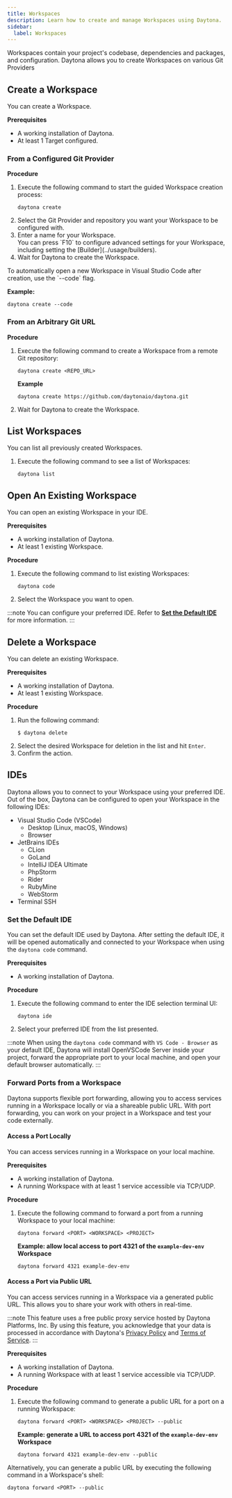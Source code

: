 ```yaml
---
title: Workspaces
description: Learn how to create and manage Workspaces using Daytona.
sidebar:
  label: Workspaces
---
```


Workspaces contain your project's codebase, dependencies and packages, and configuration.
Daytona allows you to create Workspaces on various Git Providers

## Create a Workspace
You can create a Workspace.

__Prerequisites__
*   A working installation of Daytona.
*   At least 1 Target configured.

### From a Configured Git Provider
__Procedure__
1.  Execute the following command to start the guided Workspace creation process:
    ```shell
    daytona create
    ```
2.  Select the Git Provider and repository you want your Workspace to be configured with.
3.  Enter a name for your Workspace.
    <Aside type="note">
    You can press `F10` to configure advanced settings for your Workspace, including setting the [Builder](../usage/builders).
    </Aside>
3.  Wait for Daytona to create the Workspace.

<Aside type="tip">
To automatically open a new Workspace in Visual Studio Code after creation, use the `--code` flag.

__Example:__
```shell
daytona create --code
```
</Aside>

### From an Arbitrary Git URL
__Procedure__
1.  Execute the following command to create a Workspace from a remote Git repository:
    ```shell
    daytona create <REPO_URL>
    ```

    __Example__
    ```shell
    daytona create https://github.com/daytonaio/daytona.git
    ```
2.  Wait for Daytona to create the Workspace.

## List Workspaces
You can list all previously created Workspaces.

1.  Execute the following command to see a list of Workspaces:
    ```shell
    daytona list
    ```

## Open An Existing Workspace
You can open an existing Workspace in your IDE.

__Prerequisites__
*   A working installation of Daytona.
*   At least 1 existing Workspace.

__Procedure__
1.  Execute the following command to list existing Workspaces:
    ```shell
    daytona code
    ```
2.  Select the Workspace you want to open.

:::note
You can configure your preferred IDE.
Refer to __[Set the Default IDE](#set-the-default-ide)__ for more information.
:::

## Delete a Workspace
You can delete an existing Workspace.

__Prerequisites__
*   A working installation of Daytona.
*   At least 1 existing Workspace.

__Procedure__
1.  Run the following command:
    ```shell
    $ daytona delete
    ```
2.  Select the desired Workspace for deletion in the list and hit `Enter`.
3.  Confirm the action.

## IDEs
Daytona allows you to connect to your Workspace using your preferred IDE.
Out of the box, Daytona can be configured to open your Workspace in the following IDEs:

*   Visual Studio Code (VSCode)
    *   Desktop (Linux, macOS, Windows)
    *   Browser
*   JetBrains IDEs
    *   CLion
    *   GoLand
    *   IntelliJ IDEA Ultimate
    *   PhpStorm
    *   Rider
    *   RubyMine
    *   WebStorm
*   Terminal SSH

### Set the Default IDE
You can set the default IDE used by Daytona.
After setting the default IDE, it will be opened automatically and connected to your Workspace when using the `daytona code` command.

__Prerequisites__
*   A working installation of Daytona.

__Procedure__
1.  Execute the following command to enter the IDE selection terminal UI:
    ```shell
    daytona ide
    ```
2.  Select your preferred IDE from the list presented.

:::note
When using the `daytona code` command with `VS Code - Browser` as your default IDE, Daytona will install OpenVSCode Server inside your project, forward the appropriate port to your local machine, and open your default browser automatically.
:::

### Forward Ports from a Workspace
Daytona supports flexible port forwarding, allowing you to access services running in a Workspace locally or via a shareable public URL.
With port forwarding, you can work on your project in a Workspace and test your code externally.

#### Access a Port Locally
You can access services running in a Workspace on your local machine.

__Prerequisites__
*   A working installation of Daytona.
*   A running Workspace with at least 1 service accessible via TCP/UDP.

__Procedure__
1.  Execute the following command to forward a port from a running Workspace to your local machine:
    ```shell
    daytona forward <PORT> <WORKSPACE> <PROJECT>
    ```

    __Example: allow local access to port 4321 of the `example-dev-env` Workspace__
    ```shell
    daytona forward 4321 example-dev-env
    ```

#### Access a Port via Public URL
You can access services running in a Workspace via a generated public URL.
This allows you to share your work with others in real-time.

:::note
This feature uses a free public proxy service hosted by Daytona Platforms, Inc.
By using this feature, you acknowledge that your data is processed in accordance with Daytona's [Privacy Policy](https://www.daytona.io/company/privacy-policy) and [Terms of Service](https://www.daytona.io/company/terms-of-service).
:::

__Prerequisites__
*   A working installation of Daytona.
*   A running Workspace with at least 1 service accessible via TCP/UDP.

__Procedure__
1.  Execute the following command to generate a public URL for a port on a running Workspace:
    ```shell
    daytona forward <PORT> <WORKSPACE> <PROJECT> --public
    ```

    __Example: generate a URL to access port 4321 of the `example-dev-env` Workspace__
    ```shell
    daytona forward 4321 example-dev-env --public
    ```

<Aside type="tip">
Alternatively, you can generate a public URL by executing the following command in a Workspace's shell:

```shell
daytona forward <PORT> --public
```
</Aside>
